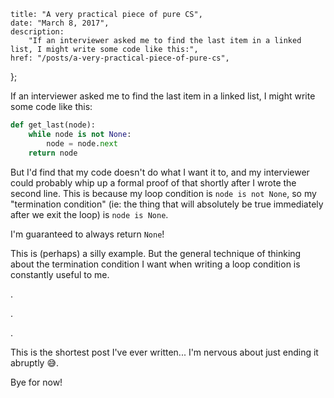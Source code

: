    title: "A very practical piece of pure CS",
    date: "March 8, 2017",
    description:
        "If an interviewer asked me to find the last item in a linked list, I might write some code like this:",
    href: "/posts/a-very-practical-piece-of-pure-cs",
};


If an interviewer asked me to find the last item in a linked list, I might write some code like this:

```python
def get_last(node):
    while node is not None:
        node = node.next
    return node
```

But I'd find that my code doesn't do what I want it to, and my interviewer could probably whip up a formal proof of that shortly after I wrote the second line. This is because my loop condition is `node is not None`, so my "termination condition" (ie: the thing that will absolutely be true immediately after we exit the loop) is `node is None`.

I'm guaranteed to always return `None`!

This is (perhaps) a silly example. But the general technique of thinking about the termination condition I want when writing a loop condition is constantly useful to me.

.

.

.

This is the shortest post I've ever written... I'm nervous about just ending it abruptly 😅.

Bye for now!
